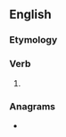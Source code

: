 ==English==

===Etymology===
{{suffix|en|wear|eth}}

===Verb===
{{head|en|verb form}}

# {{en-archaic third-person singular of|wear}}

===Anagrams===
* {{anagrams|en|weather|whate'er|wheater|whereat|wreathe}}